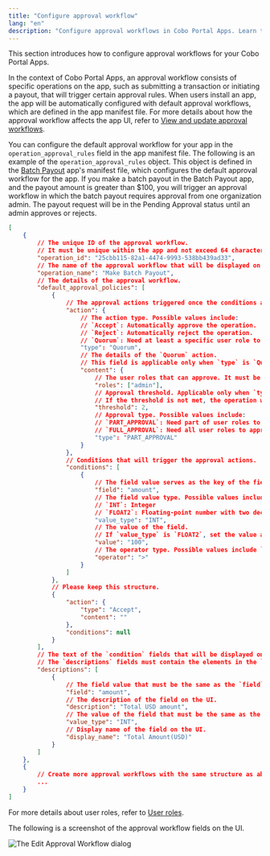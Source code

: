 ```yaml
---
title: "Configure approval workflow"
lang: "en"
description: "Configure approval workflows in Cobo Portal Apps. Learn to set rules, manage operations, and ensure secure transaction approvals."
---
```


This section introduces how to configure approval workflows for your Cobo Portal Apps.

In the context of Cobo Portal Apps, an approval workflow consists of specific operations on the app, such as submitting a transaction or initiating a payout, that will trigger certain approval rules. When users install an app, the app will be automatically configured with default approval workflows, which are defined in the app manifest file. For more details about how the approval workflow affects the app UI, refer to <a href="https://manuals.cobo.com/en/portal/portal-apps/workflow">View and update approval workflows</a>.

You can configure the default approval workflow for your app in the `operation_approval_rules` field in the app manifest file. The following is an example of the `operation_approval_rules` object. This object is defined in the [Batch Payout](https://manuals.cobo.com/en/apps/batch-payouts/introduction) app's manifest file, which configures the default approval workflow for the app. If you make a batch payout in the Batch Payout app, and the payout amount is greater than $100, you will trigger an approval workflow in which the batch payout requires approval from one organization admin. The payout request will be in the Pending Approval status until an admin approves or rejects.


```json
[
    {
        // The unique ID of the approval workflow. 
        // It must be unique within the app and not exceed 64 characters in length.
        "operation_id": "25cbb115-82a1-4474-9993-538bb439ad33",
        // The name of the approval workflow that will be displayed on the UI.
        "operation_name": "Make Batch Payout",
        // The details of the approval workflow.
        "default_approval_policies": [
            {
                // The approval actions triggered once the conditions are met.
                "action": {
                    // The action type. Possible values include:
                    // `Accept`: Automatically approve the operation.
                    // `Reject`: Automatically reject the operation.
                    // `Quorum`: Need at least a specific user role to approve.
                    "type": "Quorum",
                    // The details of the `Quorum` action.
                    // This field is applicable only when `type` is `Quorum`.
                    "content": {
                        // The user roles that can approve. It must be lowercase.
                        "roles": ["admin"],
                        // Approval threshold. Applicable only when `type` is `PART_APPROVAL`.
                        // If the threshold is not met, the operation will remain in a pending state until the required approvals are obtained.
                        "threshold": 2,
                        // Approval type. Possible values include: 
                        // `PART_APPROVAL`: Need part of user roles to approve.
                        // `FULL_APPROVAL`: Need all user roles to approve.
                        "type": "PART_APPROVAL"
                    }
                },
                // Conditions that will trigger the approval actions.
                "conditions": [
                    {
                        // The field value serves as the key of the field.
                        "field": "amount",
                        // The field value type. Possible values include:
                        // `INT`: Integer
                        // `FLOAT2`: Floating-point number with two decimal places
                        "value_type": "INT",
                        // The value of the field. 
                        // If `value_type` is `FLOAT2`, set the value as `100.00`.
                        "value": "100",
                        // The operator type. Possible values include `>`, `>=`, `=`, `<`, and `<=`.
                        "operator": ">"
                    }
                ]
            },
            // Please keep this structure.
            {
                "action": {
                    "type": "Accept",
                    "content": ""
                },
                "conditions": null
            }
        ],
        // The text of the `condition` fields that will be displayed on the UI.
        // The `descriptions` fields must contain the elements in the `conditions` field.
        "descriptions": [
            {
                // The field value that must be the same as the `field` in `conditions`.
                "field": "amount",
                // The description of the field on the UI. 
                "description": "Total USD amount",
                // The value of the field that must be the same as the `value_type` in `conditions`.
                "value_type": "INT",
                // Display name of the field on the UI.
                "display_name": "Total Amount(USD)"
            }
        ]
    },
    {
        // Create more approval workflows with the same structure as above.
        ...
    }
]
```

<Info>For more details about user roles, refer to [User roles](/v2/guides/overview/permissions-and-scopes#user-roles).</Info>

The following is a screenshot of the approval workflow fields on the UI.

<img src="/v2/images/apps/workflow_settings.png" className="screenshot_full_screen" alt="The Edit Approval Workflow dialog" />